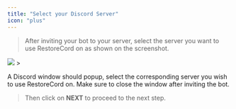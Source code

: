 ```yaml
---
title: "Select your Discord Server"
icon: "plus"
---
```


> After inviting your bot to your server, select the server you want to use RestoreCord on as shown on the screenshot.
<Frame>
  <img src="images/setup_create-server_select-server.png" />
</Frame>
>

<Note>A Discord window should popup, select the corresponding server you wish to use RestoreCord on. Make sure to close the window after inviting the bot.</Note>

> Then click on **NEXT** to proceed to the next step.

<Card title="Continue with the next step!" icon="arrow-right" href="/guides/setup/server/select-role" color="2ab673"></Card>

